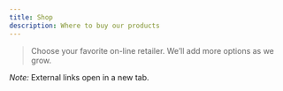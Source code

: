 ```yaml
---
title: Shop
description: Where to buy our products
---
```


> Choose your favorite on-line retailer. We’ll add more options as we grow.


<div class="shop-grid">
    <StoreCard
        logoSrc="/logos/amazon-logo1.png"
        logoAlt="Amazon Canada"
        label="Buy on Amazon.ca"
        href="https://www.amazon.ca/Overnight-Oats-Organic-Friendly-Protein/dp/B0DK8D82GD"
    />
    <StoreCard
        logoSrc="/logos/walmart.png"
        logoAlt="Walmart Canada"
        label="Buy on Walmart.ca"
    />
</div>

*Note:* External links open in a new tab.
